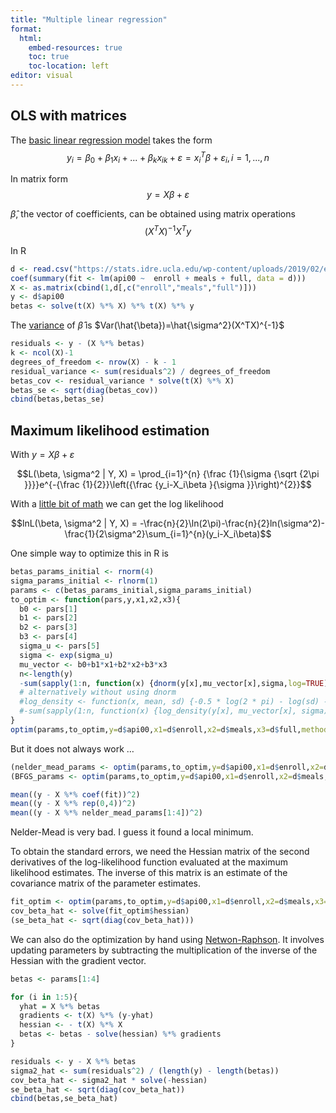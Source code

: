 ```yaml
---
title: "Multiple linear regression"
format:
  html:
    embed-resources: true
    toc: true
    toc-location: left
editor: visual
---
```


## OLS with matrices

The [basic linear regression model](https://en.wikipedia.org/wiki/Linear_regression) takes the form $$y_i=\beta_0+\beta_1x_i+...+\beta_kx_{ik}+\varepsilon = x_i^T\beta+\varepsilon_i, i = 1,...,n$$

In matrix form $$y=X\beta+\varepsilon$$

$\hat{\beta}$, the vector of coefficients, can be obtained using matrix operations $$(X^TX)^{-1}X^Ty$$

In R

```r
d <- read.csv("https://stats.idre.ucla.edu/wp-content/uploads/2019/02/elemapi2v2.csv")
coef(summary(fit <- lm(api00 ~  enroll + meals + full, data = d)))
X <- as.matrix(cbind(1,d[,c("enroll","meals","full")]))
y <- d$api00
betas <- solve(t(X) %*% X) %*% t(X) %*% y
```

The [variance](https://web.stanford.edu/~mrosenfe/soc_meth_proj3/matrix_OLS_NYU_notes.pdf) of $\hat{\beta}$ is $Var(\hat{\beta})=\hat{\sigma^2}(X^TX)^{-1}$

```r
residuals <- y - (X %*% betas)
k <- ncol(X)-1
degrees_of_freedom <- nrow(X) - k - 1
residual_variance <- sum(residuals^2) / degrees_of_freedom 
betas_cov <- residual_variance * solve(t(X) %*% X)
betas_se <- sqrt(diag(betas_cov))
cbind(betas,betas_se)
```

## Maximum likelihood estimation

With $y=X\beta+\varepsilon$

$$L(\beta, \sigma^2 | Y, X) = \prod_{i=1}^{n} {\frac {1}{\sigma {\sqrt {2\pi }}}}e^{-{\frac {1}{2}}\left({\frac {y_i-X_i\beta }{\sigma }}\right)^{2}}$$

With a [little bit of math](https://www.statlect.com/fundamentals-of-statistics/normal-distribution-maximum-likelihood) we can get the log likelihood

$$lnL(\beta, \sigma^2 | Y, X) = -\frac{n}{2}\ln(2\pi)-\frac{n}{2}ln(\sigma^2)-\frac{1}{2\sigma^2}\sum_{i=1}^{n}(y_i-X_i\beta)$$

One simple way to optimize this in R is

```r
betas_params_initial <- rnorm(4)
sigma_params_initial <- rlnorm(1)
params <- c(betas_params_initial,sigma_params_initial)
to_optim <- function(pars,y,x1,x2,x3){
  b0 <- pars[1]
  b1 <- pars[2]
  b2 <- pars[3]
  b3 <- pars[4]
  sigma_u <- pars[5]
  sigma <- exp(sigma_u)
  mu_vector <- b0+b1*x1+b2*x2+b3*x3
  n<-length(y)
  -sum(sapply(1:n, function(x) {dnorm(y[x],mu_vector[x],sigma,log=TRUE)}))
  # alternatively without using dnorm
  #log_density <- function(x, mean, sd) {-0.5 * log(2 * pi) - log(sd) - 0.5 * ((x - mean)/sd)^2}
  #-sum(sapply(1:n, function(x) {log_density(y[x], mu_vector[x], sigma)}))
}
optim(params,to_optim,y=d$api00,x1=d$enroll,x2=d$meals,x3=d$full,method="L-BFGS-B")$par
```

But it does not always work ...

```r
(nelder_mead_params <- optim(params,to_optim,y=d$api00,x1=d$enroll,x2=d$meals,x3=d$full,method="Nelder-Mead")$par)
(BFGS_params <- optim(params,to_optim,y=d$api00,x1=d$enroll,x2=d$meals,x3=d$full,method="BFGS")$par)
```

```r
mean((y - X %*% coef(fit))^2)
mean((y - X %*% rep(0,4))^2)
mean((y - X %*% nelder_mead_params[1:4])^2)
```

Nelder-Mead is very bad. I guess it found a local minimum.

To obtain the standard errors, we need the Hessian matrix of the second derivatives of the log-likelihood function evaluated at the maximum likelihood estimates. The inverse of this matrix is an estimate of the covariance matrix of the parameter estimates.

```r
fit_optim <- optim(params,to_optim,y=d$api00,x1=d$enroll,x2=d$meals,x3=d$full,method="L-BFGS-B",hessian = TRUE)
cov_beta_hat <- solve(fit_optim$hessian)
(se_beta_hat <- sqrt(diag(cov_beta_hat)))
```

We can also do the optimization by hand using [Netwon-Raphson](https://en.wikipedia.org/wiki/Newton%27s_method_in_optimization). It involves updating parameters by subtracting the multiplication of the inverse of the Hessian with the gradient vector.   

```r
betas <- params[1:4]

for (i in 1:5){
  yhat = X %*% betas
  gradients <- t(X) %*% (y-yhat)
  hessian <- - t(X) %*% X
  betas <- betas - solve(hessian) %*% gradients
}

residuals <- y - X %*% betas
sigma2_hat <- sum(residuals^2) / (length(y) - length(betas))
cov_beta_hat <- sigma2_hat * solve(-hessian)
se_beta_hat <- sqrt(diag(cov_beta_hat))
cbind(betas,se_beta_hat)
```
